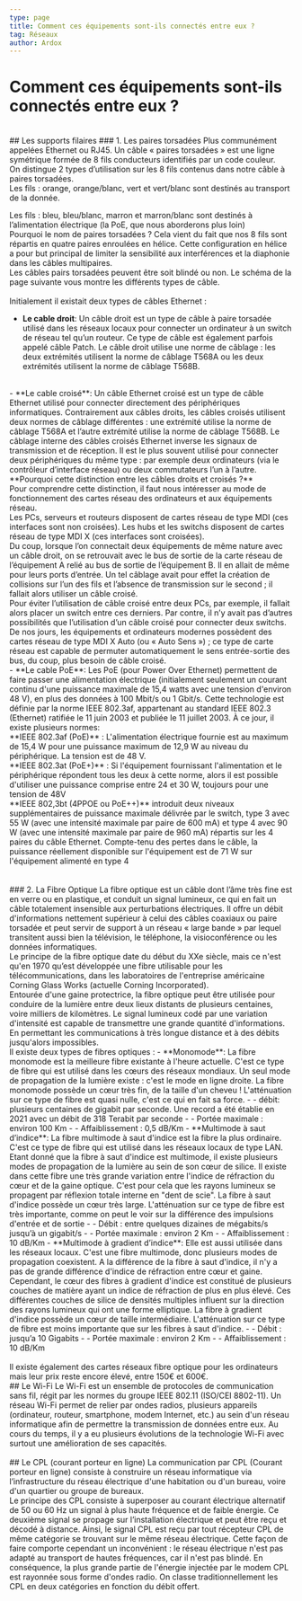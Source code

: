```yaml
---
type: page
title: Comment ces équipements sont-ils connectés entre eux ?
tag: Réseaux
author: Ardox
---
```



# Comment ces équipements sont-ils connectés entre eux ?
<br />
<div className="seperator" />
## Les supports filaires
### 1. Les paires torsadées
Plus communément appelées Ethernet ou RJ45. Un câble « paires torsadées » est
une ligne symétrique formée de 8 fils conducteurs identifiés par un code couleur.
<br />
On distingue 2 types d’utilisation sur les 8 fils contenus dans notre câble à paires
torsadées.
<br />
Les fils : orange, orange/blanc, vert et vert/blanc sont destinés au transport de la donnée.

Les fils : bleu, bleu/blanc, marron et marron/blanc sont destinés à l’alimentation électrique (la PoE, que nous
aborderons plus loin)
<br />
Pourquoi le nom de paires torsadées ?
Cela vient du fait que nos 8 fils sont répartis en quatre paires enroulées en hélice. Cette configuration en hélice a pour
but principal de limiter la sensibilité aux interférences et la diaphonie dans les câbles multipaires.
<br />
Les câbles pairs torsadées peuvent être soit blindé ou non. Le schéma de la page suivante vous montre les différents
types de câble.
<br />
<Diagram src="/reseaux/tableau_torsade.png" />
<br />
Initialement il existait deux types de câbles Ethernet :
- **Le cable droit**: Un câble droit est un type de câble à paire torsadée utilisé dans les
réseaux locaux pour connecter un ordinateur à un switch de réseau tel
qu’un routeur. Ce type de câble est également parfois appelé câble
Patch. Le câble droit utilise une norme de câblage : les deux extrémités
utilisent la norme de câblage T568A ou les deux extrémités utilisent la
norme de câblage T568B.<Diagram src="/reseaux/cable_droit.png" />
<br />
- **Le cable croisé**: Un câble Ethernet croisé est un type de câble Ethernet utilisé pour
connecter directement des périphériques informatiques. Contrairement
aux câbles droits, les câbles croisés utilisent deux normes de câblage
différentes : une extrémité utilise la norme de câblage T568A et l’autre
extrémité utilise la norme de câblage T568B. Le câblage interne des
câbles croisés Ethernet inverse les signaux de transmission et de
réception. Il est le plus souvent utilisé pour connecter deux
périphériques du même type : par exemple deux ordinateurs (via le
contrôleur d’interface réseau) ou deux commutateurs l’un à l’autre.<Diagram src="/reseaux/cable_croise.png" />
<br />
**Pourquoi cette distinction entre les câbles droits et croisés ?**
<br />
Pour comprendre cette distinction, il faut nous intéresser au mode de fonctionnement des cartes réseau des ordinateurs
et aux équipements réseau.
<br />
Les PCs, serveurs et routeurs disposent de cartes réseau de type MDI (ces interfaces sont non croisées).
Les hubs et les switchs disposent de cartes réseau de type MDI X (ces interfaces sont croisées).
<br />
Du coup, lorsque l’on connectait deux équipements de même nature avec un câble droit, on se retrouvait avec le bus de
sortie de la carte réseau de l’équipement A relié au bus de sortie de l’équipement B. Il en allait de même pour leurs ports
d’entrée. Un tel câblage avait pour effet la création de collisions sur l’un des fils et l’absence de transmission sur le second
; il fallait alors utiliser un câble croisé.
<br />
Pour éviter l’utilisation de câble croisé entre deux PCs, par exemple, il fallait alors placer un switch entre ces derniers. Par
contre, il n’y avait pas d’autres possibilités que l’utilisation d’un câble croisé pour connecter deux switchs.
<br />
De nos jours, les équipements et ordinateurs modernes possèdent des cartes réseau de type MDI X Auto (ou « Auto Sens
») ; ce type de carte réseau est capable de permuter automatiquement le sens entrée-sortie des bus, du coup, plus besoin
de câble croisé.
<br />
- **Le cable PoE**: Les PoE (pour Power Over Ethernet) permettent de faire passer une alimentation électrique (initialement seulement un
courant continu d'une puissance maximale de 15,4 watts avec une tension d'environ 48 V), en plus des données à
100 Mbit/s ou 1 Gbit/s. Cette technologie est définie par la norme IEEE 802.3af, appartenant au standard IEEE
802.3 (Ethernet) ratifiée le 11 juin 2003 et publiée le 11 juillet 2003.
À ce jour, il existe plusieurs normes:
<br />
**IEEE 802.3af (PoE)** : L'alimentation électrique fournie est au maximum de 15,4 W pour une puissance maximum de 12,9
W au niveau du périphérique. La tension est de 48 V.
<br />
**IEEE 802.3at (PoE+)** : Si l'équipement fournissant l'alimentation et le périphérique répondent tous les deux à cette
norme, alors il est possible d'utiliser une puissance comprise entre 24 et 30 W, toujours pour une tension de 48V
<br />
**IEEE 802,3bt (4PPOE ou PoE++)** introduit deux niveaux supplémentaires de puissance maximale délivrée par le switch,
type 3 avec 55 W (avec une intensité maximale par paire de 600 mA) et type 4 avec 90 W (avec une intensité maximale
par paire de 960 mA) répartis sur les 4 paires du câble Ethernet. Compte-tenu des pertes dans le câble, la puissance
réellement disponible sur l'équipement est de 71 W sur l'équipement alimenté en type 4
<br />
<Diagram src="/reseaux/poetab.png" />
<br />
<br />
### 2. La Fibre Optique
La fibre optique est un câble dont l’âme très fine est en verre ou en plastique, et conduit un
signal lumineux, ce qui en fait un câble totalement insensible aux perturbations électriques.
Il offre un débit d'informations nettement supérieur à celui des câbles coaxiaux ou paire
torsadée et peut servir de support à un réseau « large bande » par lequel transitent aussi
bien la télévision, le téléphone, la visioconférence ou les données informatiques.
<br />
Le principe de la fibre optique date du début du XXe siècle, mais ce n'est qu'en 1970 qu’est développée une fibre utilisable
pour les télécommunications, dans les laboratoires de l'entreprise américaine Corning Glass Works (actuelle Corning
Incorporated).
<br />
Entourée d'une gaine protectrice, la fibre optique peut être utilisée pour conduire
de la lumière entre deux lieux distants de plusieurs centaines, voire milliers de
kilomètres. Le signal lumineux codé par une variation d'intensité est capable de
transmettre une grande quantité d'informations. En permettant les
communications à très longue distance et à des débits jusqu'alors impossibles.
<br />
Il existe deux types de fibres optiques :
- **Monomode**: La fibre monomode est la meilleure fibre existante à l'heure actuelle. C'est ce type de fibre qui est utilisé dans les cœurs
des réseaux mondiaux.
Un seul mode de propagation de la lumière existe : c'est le mode en ligne droite. <Diagram src="/reseaux/monomode.png" /> 
La fibre monomode possède un cœur très fin, de la taille d'un cheveu ! L'atténuation sur ce type de fibre est quasi nulle, c'est ce qui en fait sa force.
- - débit: plusieurs centaines de gigabit par seconde. Une record a été établie en 2021 avec un débit de 318 Terabit par seconde
- - Portée maximale : environ 100 Km
- - Affaiblissement : 0,5 dB/Km
- **Multimode à saut d’indice**: La fibre multimode à saut d'indice est la fibre la plus ordinaire. C'est ce type de fibre qui est utilisé dans les réseaux locaux
de type LAN. Etant donné que la fibre à saut d'indice est multimode, il existe plusieurs modes de propagation de la
lumière au sein de son cœur de silice.
Il existe dans cette fibre une très grande variation entre l'indice de réfraction du cœur et de la gaine optique.
C'est pour cela que les rayons lumineux se propagent par réflexion totale interne en "dent de scie". <Diagram src="/reseaux/multimode.png" />
La fibre à saut d'indice possède un cœur très large. L'atténuation sur ce type de fibre est très importante, comme on peut
le voir sur la différence des impulsions d'entrée et de sortie
- - Débit : entre quelques dizaines de mégabits/s jusqu’à un gigabit/s
- - Portée maximale : environ 2 Km
- - Affaiblissement : 10 dB/Km
- **Multimode à gradient d’indice**: Elle est aussi utilisée dans les réseaux locaux. C'est une fibre multimode, donc plusieurs modes de propagation
coexistent. A la différence de la fibre à saut d'indice, il n'y a pas de grande différence d'indice de réfraction entre cœur et
gaine. Cependant, le cœur des fibres à gradient d'indice est constitué de plusieurs couches de matière ayant un indice de
réfraction de plus en plus élevé. Ces différentes couches de silice de densités multiples influent sur la direction des
rayons lumineux qui ont une forme elliptique. <Diagram src="/reseaux/multimode2.png" />
La fibre à gradient d'indice possède un cœur de taille intermédiaire. L'atténuation sur ce type de fibre est moins
importante que sur les fibres à saut d'indice.
- - Débit : jusqu’a 10 Gigabits
- - Portée maximale : environ 2 Km
- - Affaiblissement : 10 dB/Km
<br />
<Diagram src="/reseaux/fibretable.png" />
<br />
Il existe également des cartes réseaux fibre optique pour les ordinateurs mais leur prix reste encore élevé, entre 150€ et
600€.
<div className="seperator" />
## Le Wi-Fi
Le Wi-Fi est un ensemble de protocoles de communication sans fil, régit par les normes du groupe IEEE 802.11 (ISO/CEI
8802-11). Un réseau Wi-Fi permet de relier par ondes radios, plusieurs appareils (ordinateur, routeur, smartphone,
modem Internet, etc.) au sein d'un réseau informatique afin de permettre la transmission de données entre eux. Au
cours du temps, il y a eu plusieurs évolutions de la technologie Wi-Fi avec surtout une amélioration de ses capacités.
<br />
<Diagram src="/reseaux/wifi.png" />
<Diagram src="/reseaux/wifitable.png" />
<br />
<div className="seperator" />
## Le CPL (courant porteur en ligne)
La communication par CPL (Courant porteur en ligne) consiste à construire un réseau informatique via l’infrastructure
du réseau électrique d'une habitation ou d'un bureau, voire d'un quartier ou groupe de bureaux.
<br />
Le principe des CPL consiste à superposer au courant électrique alternatif de 50 ou 60 Hz un signal à plus haute
fréquence et de faible énergie. Ce deuxième signal se propage sur l’installation électrique et peut être reçu et décodé à
distance. Ainsi, le signal CPL est reçu par tout récepteur CPL de même catégorie se trouvant sur le même réseau
électrique. Cette façon de faire comporte cependant un inconvénient : le réseau électrique n'est pas adapté au transport
de hautes fréquences, car il n'est pas blindé. En conséquence, la plus grande partie de l'énergie injectée par le modem
CPL est rayonnée sous forme d'ondes radio. On classe traditionnellement les CPL en deux catégories en fonction du
débit offert.
<br />
<Diagram src="/reseaux/cpl.png" />
<Diagram src="/reseaux/cpltable.png" />
<br />
<div className="seperator" />